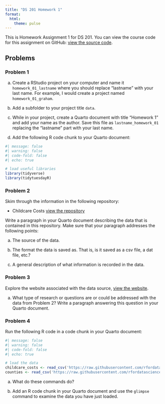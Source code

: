 ```yaml
---
title: "DS 201 Homework 1"
format: 
  html:
    theme: pulse  
---
```


This is Homework Assignment 1 for DS 201. You can view the course code for this assignment on GitHub: [view the source code](https://github.com/jmgraham30/ds_201_assignments/blob/main/homework_01/index.qmd).

## Problems

### Problem 1

a. Create a RStudio project on your computer and name it `homework_01_lastname` where you should replace "lastname" with your last name. For example, I would create a project named `homework_01_graham`. 

b. Add a subfolder to your project title `data`. 

c. While in your project, create a Quarto document with title "Homework 1" and add your name as the author. Save this file as `lastname_homework_01` replacing the "lastname" part with your last name.

d. Add the following R code chunk to your Quarto document:

```r
#| message: false
#| warning: false
#| code-fold: false
#| echo: true

# load useful libraries
library(tidyverse)
library(tidytuesdayR)
```

### Problem 2

Skim through the information in the following repository:

- Childcare Costs [view the repository](https://github.com/rfordatascience/tidytuesday/blob/master/data/2023/2023-05-09/readme.md)

Write a paragraph in your Quarto document describing the data that is contained in this repository. Make sure that your paragraph addresses the following points:

a. The source of the data. 

b. The format the data is saved as. That is, is it saved as a csv file, a dat file, etc.?

c. A general description of what information is recorded in the data.

### Problem 3

Explore the website associated with the data source, [view the website](https://www.dol.gov/agencies/wb/topics/featured-childcare).

a. What type of research or questions are or could be addressed with the data from Problem 2? Write a paragraph answering this question in your Quarto document. 

### Problem 4

Run the following R code in a code chunk in your Quarto document:

```r
#| message: false
#| warning: false
#| code-fold: false
#| echo: true

# load the data
childcare_costs <- read_csv('https://raw.githubusercontent.com/rfordatascience/tidytuesday/master/data/2023/2023-05-09/childcare_costs.csv')
counties <- read_csv('https://raw.githubusercontent.com/rfordatascience/tidytuesday/master/data/2023/2023-05-09/counties.csv')
```

a. What do these commands do? 

b. Add an R code chunk in your Quarto document and use the `glimpse` command to examine the data you have just loaded. 




